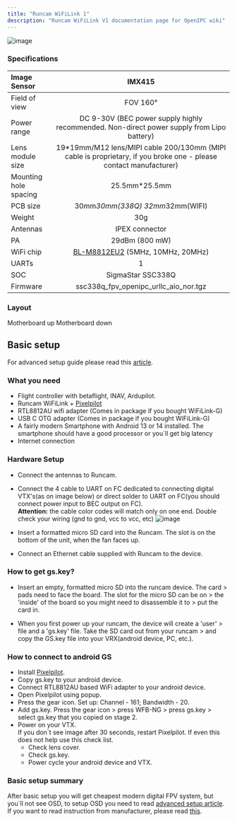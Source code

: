 ```yaml
---
title: "Runcam WiFiLink 1"
description: "Runcam WiFiLink V1 documentation page for OpenIPC wiki"
---
```


![image](/src/assets/images/runcam-wifilink-v1-main-photo.png)

### Specifications

|Image Sensor                   | IMX415   |
|:------------------------------|:---------:|
|Field of view                  | FOV 160°   |
|Power range                    | DC 9-30V (BEC power supply highly recommended. Non-direct power supply from Lipo battery)   |
|Lens module size               | 19*19mm/M12 lens/MIPI cable 200/130mm (MIPI cable is proprietary, if you broke one - please contact manufacturer)   |
|Mounting hole spacing          | 25.5mm*25.5mm    |
|PCB size                       | 30mm*30mm(338Q) 32mm*32mm(WIFI)   |
|Weight                         | 30g    |
|Antennas                       | IPEX connector    |
|PA                             | 29dBm (800 mW)  |
|WiFi chip                      | [BL-M8812EU2](/use-cases/fpv/wifi-adapters/rtl8812eu) (5MHz, 10MHz, 20MHz)  |
|UARTs                          | 1  |
|SOC                            | SigmaStar SSC338Q  |
| Firmware                      | ssc338q_fpv_openipc_urllc_aio_nor.tgz  |

### Layout
Motherboard up
<ThemeImage
  lightSrc="/src/assets/images/runcam-wifilink-v1-motherboard-up-dark.png"
  darkSrc="/src/assets/images/runcam-wifilink-v1-motherboard-up-light.png"
  alt="Motherboard up image"
/>
Motherboard down
<ThemeImage
  lightSrc="/src/assets/images/runcam-wifilink-v1-motherboard-down.png"
  darkSrc="/src/assets/images/runcam-wifilink-v1-motherboard-down-dark.png"
  alt="Motherboard up image"
/>

## Basic setup
For advanced setup guide please read this [article](/use-cases/fpv/advanced-setup/).
### What you need
 -   Flight controller with betaflight, INAV, Ardupilot.
 -   Runcam WiFiLink + [Pixelpilot](https://github.com/OpenIPC/PixelPilot)
 -   RTL8812AU wifi adapter (Comes in package if you bought WiFiLink-G)
 -   USB C OTG adapter (Comes in package if you bought WiFiLink-G)
 -   A fairly modern Smartphone with Android 13 or 14 installed. The smartphone should have a good processor or you`ll get big latency
 -   Internet connection


### Hardware Setup

 -   Connect the antennas to Runcam.

 -   Connect the 4 cable to UART on FC dedicated to connecting
     digital VTX's(as on image below) or direct solder to UART on FC(you should connect power input to BEC output on FC). \
     **Attention:** the cable color codes will match only on one end.
     Double check your wiring (gnd to gnd, vcc to vcc, etc)
     ![image](/src/assets/images/runcam-to-fc-connection.png)

 -   Insert a formatted micro SD card into the Runcam. The slot is on the
    bottom of the unit, when the fan faces up.

 -   Connect an Ethernet cable supplied with Runcam to the device.


### How to get gs.key?

 -   Insert an empty, formatted micro SD into the runcam device. The card
    > pads need to face the board. The slot for the micro SD can be on
    > the 'inside' of the board so you might need to disassemble it to
    > put the card in.

 -   When you first power up your runcam, the device will create a 'user'
    > file and a 'gs.key' file. Take the SD card out from your runcam
    > and copy the GS.key file into your VRX(android device, PC, etc.).

### How to connect to android GS
 - Install [Pixelpilot](https://github.com/OpenIPC/PixelPilot).
 - Copy gs.key to your android device.
 - Connect RTL8812AU based WiFi adapter to your android device.
 - Open Pixelpilot using popup.
 - Press the gear icon. Set up: Channel - 161; Bandwidth - 20.
 - Add gs.key. Press the gear icon > press WFB-NG > press gs.key > select gs.key that you copied on stage 2.
 - Power on your VTX. \
 If you don`t see image after 30 seconds, restart Pixelpilot. If even this does not help use this check list.
    - Check lens cover.
    - Check gs.key.
    - Power cycle your android device and VTX.
### Basic setup summary
After basic setup you will get cheapest modern digital FPV system, but you`ll not see OSD, to setup OSD you need to read [advanced setup article](/use-cases/fpv/advanced-setup/). If you want to read instruction from manufacturer, please read [this](https://store-m8o52p.mybigcommerce.com/product_images/img_runcam_wifilink/runcam-wifilink-manual-en.pdf).
